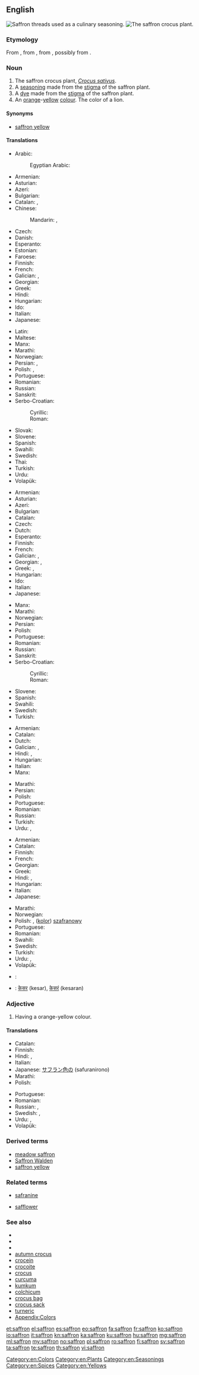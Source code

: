 {{also|Saffron}}
==English==
{{slim-wikipedia}}
[[Image:Iran saffron threads.jpg|thumb|Saffron threads used as a culinary seasoning. ]]
[[Image:Crocus_sativus_sahuran.jpg|thumb|The saffron crocus plant.]]

===Etymology===
From {{etyl|fro|en}} {{term|safran|lang=fro}}, from {{etyl|ML.|en}} {{term|safranum|lang=la}}, from {{etyl|ar|en}} {{term|زَعْفَرَان|tr=zaʾfarān|lang=ar}}, possibly from {{etyl|fa|en}} {{term/t|fa|tr=zar-parân|*زرپران}}.

===Noun===
{{en-noun|~}}

# The saffron crocus plant, ''[[Crocus sativus]]''.
# A [[seasoning]] made from the [[stigma]] of the saffron plant.
# A [[dye]] made from the [[stigma]] of the saffron plant.
# An [[orange]]-[[yellow]] [[color|colour]]. The color of a lion.
#: {{color panel|F4C430}}

====Synonyms====
* {{sense|colour}} [[saffron yellow]]

====Translations====
{{trans-top|plant}}
* Arabic: {{t|ar|زَعْفَرَان|m|tr=zaʕfaraan|sc=Arab}}
*: Egyptian Arabic: {{t|arz|زعفران|m|tr=zaʕfaraan|sc=Arab}}
* Armenian: {{t|hy|քրքում|tr=k’rk’um}}
* Asturian: {{t|ast|azafrán|m}}
* Azeri: {{t+|az|zəfəran}}
* Bulgarian: {{t|bg|шафран|m}}
* Catalan: {{t|ca|safranera|f}}, {{t|ca|safrà|m}}
* Chinese:
*: Mandarin: {{t|cmn|番紅花}}, {{t+|cmn|番红花|tr=fān hóng huā}}
* Czech: {{t|cs|šafrán|m}}
* Danish: {{t|da|safran|c|n}}
* Esperanto: {{t|eo|safrano}}
* Estonian: {{t+|et|safran}}
* Faroese: {{t|fo|safran|n}}
* Finnish: {{t|fi|maustesahrami}}
* French: {{t+|fr|safran}}
* Galician: {{t|gl|azafrán|m}}, {{t|gl|sasafrán|m}}
* Georgian: {{t+|ka|ზაფრანა|sc=Geor}}
* Greek: {{t+|el|κρόκος|m|tr=krókos}}
* Hindi: {{t|hi|केसर|tr=kesar|f}}
* Hungarian: {{t+|hu|sáfrány}}
* Ido: {{t+|io|safrano}}
* Italian: {{t+|it|zafferano|m}}
* Japanese: {{t|ja|サフラン|tr=safuran}}
{{trans-mid}}
* Latin: {{t|la|safranum}}
* Maltese: {{t|mt|żaffran}}
* Manx: {{t|gv|crogh|m}}
* Marathi: {{t|mr|केसर|tr=kesar|sc=Deva}}
* Norwegian: {{t+|no|safran}}
* Persian: {{t+|fa|زعفران|tr=za,ferān}}, {{t+|fa|کرکم|tr=korkom|sc=fa-Arab}}
* Polish: {{t+|pl|szafran|m}}, {{t+|pl|krokus|m}}
* Portuguese: {{t+|pt|açafrão|m}}
* Romanian: {{t+|ro|șofran|m}}
* Russian: {{t+|ru|шафран|m|tr=šafrán}}
* Sanskrit: {{t|sa|कुङ्कुम|tr=kuṅkum}}
* Serbo-Croatian:
*: Cyrillic: {{t|sh|шафран|m}}
*: Roman: {{t|sh|šafran|m}}
* Slovak: {{t|sk|šafran|m}}
* Slovene: {{t+|sl|žafran|m}}
* Spanish: {{t+|es|azafrán|m}}
* Swahili: {{t|sw|mzafarani}}
* Swedish: {{t+|sv|saffran}}
* Thai: {{t|th|หญ้าฝรั่น|tr=Ya Faran}}
* Turkish: {{t+|tr|safran}}
* Urdu: {{t|ur|کیسر|tr=kesar|f}}
* Volapük: {{t|vo|safranakrok}}
{{trans-bottom}}

{{trans-top|spice}}
* Armenian: {{t|hy|քրքում|tr=k’rk’um}}
* Asturian: {{t|ast|azafrán|m}}
* Azeri: {{t+|az|zəfəran}}
* Bulgarian: {{t|bg|шафран|m}}
* Catalan: {{t|ca|safrà|m}}
* Czech: {{t|cs|šafrán|m}}
* Dutch: {{t+|nl|saffraan}}
* Esperanto: {{t|eo|safrano}}
* Finnish: {{t|fi|sahrami}}
* French: {{t+|fr|safran}}
* Galician: {{t|gl|azafrán|m}}, {{t|gl|sasafrán|m}}
* Georgian: {{t|ka|ყვითელი ყვავილი|sc=Geor}}, {{t+|ka|ზაფრანა|sc=Geor}}
* Greek: {{t+|el|κρόκος|m|tr=krókos}}, {{t+|el|ζαφορά|f|tr=zaforá}}
* Hungarian: {{t+|hu|sáfrány}}
* Ido: {{t+|io|safrano}}
* Italian: {{t+|it|zafferano|m}}
* Japanese: {{t|ja|サフラン|tr=safuran}}
{{trans-mid}}
* Manx: {{t|gv|crogh|m}}
* Marathi: {{t|mr|केसर|tr=kesar|sc=Deva}}
* Norwegian: {{t+|no|safran}}
* Persian: {{t+|fa|زعفران|tr=za,ferān}}
* Polish: {{t+|pl|szafran|m}}
* Portuguese: {{t+|pt|açafrão|m}}
* Romanian: {{t+|ro|șofran|m}}
* Russian: {{t+|ru|шафран|m|tr=šafrán}}
* Sanskrit: {{t|sa|केसर|n}}
* Serbo-Croatian:
*: Cyrillic: {{t|sh|шафран|m}}
*: Roman: {{t|sh|šafran|m}}
* Slovene: {{t+|sl|žafran|m}}
* Spanish: {{t+|es|azafrán|m}}
* Swahili: {{t|sw|zafarani}}
* Swedish: {{t+|sv|saffran}}
* Turkish: {{t+|tr|safran}}
{{trans-bottom}}

{{trans-top|dye}}
* Armenian: {{t|hy|քրքում|tr=k’rk’um}}
* Catalan: {{t|ca|safrà|m}}
* Dutch: {{t+|nl|saffraan}}
* Galician: {{t|gl|azafrán|m}}, {{t|gl|sasafrán|m}}
* Hindi: {{t+|hi|केसरी|tr=kesarī}}, {{t|hi|केसरिया|tr=kesariyā}}
* Hungarian: {{t+|hu|sáfrány}}
* Italian: {{t+|it|zafferano|m}}
* Manx: {{t|gv|crogh|m}}
{{trans-mid}}
* Marathi: {{t+|mr|केसरी|tr=kesarī|sc=Deva}}
* Persian: {{t+|fa|زعفرانی|tr=za,ferāni}}
* Polish: {{t+|pl|szafran|m}}
* Portuguese: {{t+|pt|açafrão|m}}
* Romanian: {{t+|ro|șofran|m}}
* Russian: {{t+|ru|шафран|m|tr=šafrán}}
* Turkish: {{t+|tr|safran}}
* Urdu: {{t|ur|کیسری|tr=kesarī}}, {{t|ur|کیسریا|tr=kesariyā}}
{{trans-bottom}}

{{trans-top|colour}}
* Armenian: {{t|hy|քրքում|tr=k’rk’um}}
* Catalan: {{t|ca|safrà|m}}
* Finnish: {{t|fi|sahraminkeltainen}}
* French: {{t+|fr|safran}}
* Georgian: {{t|ka|ზაფრანის ფერი|sc=Geor}}
* Greek: {{t|el|βαθυκίτρινο|n|tr=vaθikítrino}}
* Hindi: {{t+|hi|केसरी|tr=kesarī}}, {{t|hi|केसरिया|tr=kesariyā}}
* Hungarian: {{t+|hu|sáfrány}}
* Italian: {{t+|it|zafferano|m}}
* Japanese: {{t|ja|サフラン色|tr=safuraniro}}
{{trans-mid}}
* Marathi: {{t+|mr|केसरी|tr=kesarī|sc=Deva}}
* Norwegian: {{t+|no|safran}}
* Polish: {{t+|pl|szafran|m}}, ([[kolor]]) [[szafranowy]] {{g|m}}
* Portuguese: {{t+|pt|açafrão}}
* Romanian: {{t+|ro|șofran|m}}
* Swahili: {{t|sw|rangi ya zafarani}}
* Swedish: {{t+|sv|saffran}}
* Turkish: {{t+|tr|safran}}
* Urdu: {{t|ur|کیسری|tr=kesarī}}, {{t|ur|کیسریا|tr=kesariyā}}
* Volapük: {{t|vo|safranayelov}}
{{trans-bottom}}

{{checktrans-top}}
* {{ttbc|fa}}: {{t|fa|سورنجان}}
{{trans-mid}}
* {{ttbc|sa}}: [[केसर]] (kesar), [[केसरं]] (kesaran)
{{trans-bottom}}

===Adjective===
{{en-adj|?}}

# Having a orange-yellow colour.

====Translations====
{{trans-top|colour}}
* Catalan: {{t|ca|safrà}}
* Finnish: {{t|fi|sahraminkeltainen}}
* Hindi: {{t+|hi|केसरी|tr=kesarī}}, {{t|hi|केसरिया|tr=kesariyā}}
* Italian: {{t+|it|zafferano|m}}
* Japanese: [[サフラン色]]の (safuranirono)
* Marathi: {{t+|mr|केसरी|tr=kesarī|sc=Deva}}
* Polish: {{t+|pl|szafranowy}}
{{trans-mid}}
* Portuguese: {{t+|pt|açafrão}}
* Romanian: {{t|ro|șofrăniu}}
* Russian: {{t+|ru|шафранный|tr=šafránnyj}}, {{t+|ru|шафрановый|tr=šafránovyj}}
* Swedish: {{t|sv|saffransfärgad}}, {{t|sv|saffransgul}}
* Urdu: {{t|ur|کیسری|tr=kesarī}}, {{t|ur|کیسریا|tr=kesariyā}}
* Volapük: {{t|vo|safranayelovik}}
{{trans-bottom}}

===Derived terms===
* [[meadow saffron]]
* [[Saffron Walden]]
* [[saffron yellow]]

===Related terms===
{{rel-top|terms related to ''saffron''}}
* [[safranine]]
{{rel-mid}}
* [[safflower]]
{{rel-bottom}}

===See also===
* {{pedia|Crocus sativus}}
* {{specieslite|Crocus sativus}}
* {{commonslite|Crocus sativus}}
* [[autumn crocus]]
* [[crocein]]
* [[crocoite]]
* [[crocus]]
* [[curcuma]]
* [[kumkum]]
* [[colchicum]]
* [[crocus bag]]
* [[crocus sack]]
* [[turneric]]
* [[Appendix:Colors]]

[[Category:en:Colors]]
[[Category:en:Plants]]
[[Category:en:Seasonings]]
[[Category:en:Spices]]
[[Category:en:Yellows]]

[[et:saffron]]
[[el:saffron]]
[[es:saffron]]
[[eo:saffron]]
[[fa:saffron]]
[[fr:saffron]]
[[ko:saffron]]
[[io:saffron]]
[[it:saffron]]
[[kn:saffron]]
[[ka:saffron]]
[[ku:saffron]]
[[hu:saffron]]
[[mg:saffron]]
[[ml:saffron]]
[[my:saffron]]
[[no:saffron]]
[[pl:saffron]]
[[ro:saffron]]
[[fi:saffron]]
[[sv:saffron]]
[[ta:saffron]]
[[te:saffron]]
[[th:saffron]]
[[vi:saffron]]